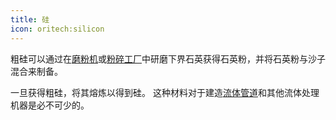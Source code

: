 ```yaml
---
title: 硅
icon: oritech:silicon
---
```


粗硅可以通过在[磨粉机](../processing/pulverizer)或[粉碎工厂](../processing/fragment_forge)中研磨下界石英获得石英粉，并将石英粉与沙子混合来制备。

一旦获得粗硅，将其熔炼以得到硅。
这种材料对于建造[流体管道](../logistics/fluid_transport)和其他流体处理机器是必不可少的。
